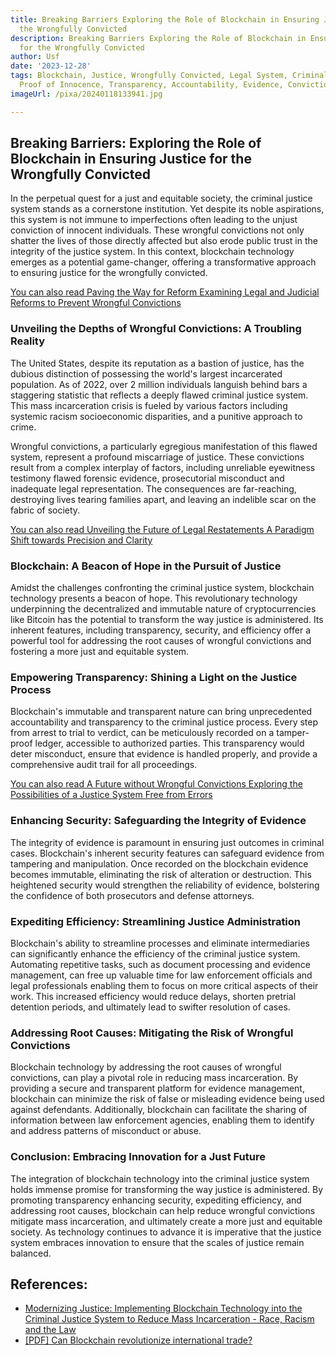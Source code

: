 ```yaml
---
title: Breaking Barriers Exploring the Role of Blockchain in Ensuring Justice for
  the Wrongfully Convicted
description: Breaking Barriers Exploring the Role of Blockchain in Ensuring Justice
  for the Wrongfully Convicted
author: Usf
date: '2023-12-28'
tags: Blockchain, Justice, Wrongfully Convicted, Legal System, Criminal Justice Reform,
  Proof of Innocence, Transparency, Accountability, Evidence, Conviction Integrity
imageUrl: /pixa/20240118133941.jpg

---
```

## Breaking Barriers: Exploring the Role of Blockchain  in Ensuring Justice for  the Wrongfully Convicted

In the perpetual quest for a just and equitable society, the criminal justice system stands as a cornerstone institution. Yet despite its noble aspirations, this system is not immune to imperfections often leading to the unjust conviction of  innocent individuals. These wrongful convictions not only  shatter the lives of those  directly affected but also erode public trust  in the integrity of the justice system. In this context, blockchain technology emerges as a potential game-changer, offering a transformative approach to ensuring justice for the wrongfully convicted.

[You can also read Paving the Way for Reform  Examining Legal and Judicial Reforms to Prevent Wrongful Convictions](Paving%20the%20Way%20for%20Reform%20Examining%20Legal%20and%20Judicial%20Reforms%20to%20Prevent%20Wrongful%20Convictions)


###  Unveiling the Depths of Wrongful Convictions: A Troubling Reality

The United States,  despite its reputation as a bastion of justice, has the dubious distinction  of possessing the world's largest incarcerated  population. As of 2022, over  2 million individuals languish behind bars a staggering statistic that reflects a deeply flawed criminal justice  system. This mass incarceration crisis is fueled  by various factors including systemic racism socioeconomic disparities, and a punitive approach to crime.

Wrongful convictions, a particularly egregious manifestation of this flawed system, represent a profound miscarriage of  justice. These convictions result from a complex interplay of factors, including unreliable eyewitness testimony flawed forensic evidence, prosecutorial  misconduct and inadequate legal representation.  The  consequences are far-reaching, destroying lives tearing families apart, and leaving an indelible scar on the fabric of society.

[You can also read Unveiling the Future of Legal Restatements A Paradigm Shift towards Precision and Clarity](Unveiling%20the%20Future%20of%20Legal%20Restatements%20A%20Paradigm%20Shift%20towards%20Precision%20and%20Clarity)


### Blockchain: A Beacon of Hope in the Pursuit of Justice

Amidst the challenges confronting the criminal justice system, blockchain technology presents a beacon  of hope. This revolutionary technology underpinning the decentralized and immutable nature  of cryptocurrencies like Bitcoin  has the potential to transform the way justice is administered. Its inherent features, including transparency, security, and efficiency  offer a powerful tool for  addressing the root causes  of wrongful convictions and fostering a  more  just and equitable  system.

### Empowering Transparency: Shining a Light on the Justice Process

Blockchain's immutable  and  transparent nature can bring unprecedented accountability and transparency to the criminal justice process.  Every step from arrest to trial to verdict, can be meticulously  recorded on  a tamper-proof ledger,  accessible to authorized parties. This transparency would deter misconduct, ensure  that evidence is handled  properly, and provide a comprehensive audit trail for all  proceedings.

[You can also read A Future without  Wrongful  Convictions Exploring the Possibilities of a Justice System  Free from  Errors](A%20Future%20without%20Wrongful%20Convictions%20Exploring%20the%20Possibilities%20of%20a%20Justice%20System%20Free%20from%20Errors)


### Enhancing Security:  Safeguarding the Integrity of  Evidence

The integrity of evidence is paramount  in  ensuring just outcomes in criminal cases. Blockchain's inherent security features can safeguard evidence from tampering and manipulation. Once recorded on the  blockchain evidence becomes immutable, eliminating the risk  of alteration or destruction. This  heightened security would strengthen the reliability of evidence, bolstering  the confidence of both prosecutors and defense attorneys.

### Expediting Efficiency: Streamlining Justice Administration

Blockchain's ability to streamline processes and eliminate intermediaries  can significantly enhance the efficiency of the criminal  justice system. Automating repetitive tasks, such  as document processing  and evidence management, can free up valuable time for law enforcement officials and legal professionals enabling them to focus  on more critical aspects of their work. This increased efficiency would reduce delays, shorten pretrial detention periods, and ultimately lead to swifter resolution of cases.

### Addressing Root Causes: Mitigating the Risk of Wrongful Convictions

Blockchain technology by addressing the root causes of wrongful convictions, can play a pivotal role in reducing mass incarceration. By providing  a secure and transparent platform for evidence management, blockchain can minimize the  risk of false or misleading evidence being used against defendants. Additionally, blockchain can facilitate the sharing of information between law enforcement agencies, enabling them to identify  and address patterns of misconduct or abuse.

### Conclusion: Embracing Innovation for a Just Future

The  integration of  blockchain technology into the criminal  justice system holds immense promise for transforming the way justice is administered. By promoting  transparency enhancing  security, expediting efficiency, and addressing root  causes, blockchain can help  reduce wrongful convictions mitigate mass  incarceration,  and ultimately create a more just  and  equitable society. As technology continues to advance it  is imperative that the justice system embraces innovation  to ensure that  the scales of justice remain balanced.

## References:
- [Modernizing Justice: Implementing Blockchain Technology into the Criminal Justice System to Reduce Mass Incarceration - Race, Racism and the Law](https://racism.org/articles/law-and-justice/criminal-justice-and-racism/137-prison-industrial-complex/11471-modernizing-justice)
- [[PDF] Can Blockchain revolutionize international trade?](https://www.wto.org/english/res_e/booksp_e/blockchainrev18_e.pdf)
